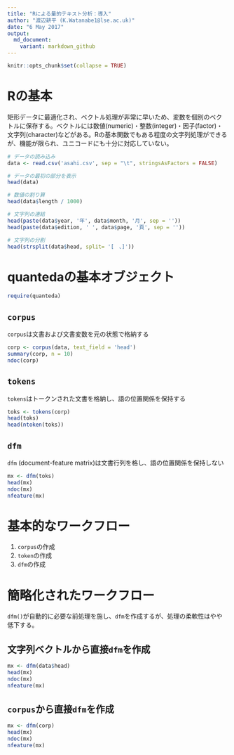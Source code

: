```yaml
---
title: "Rによる量的テキスト分析：導入"
author: "渡辺耕平 (K.Watanabe1@lse.ac.uk)"
date: "6 May 2017"
output:
  md_document:
    variant: markdown_github
---
```


```r
knitr::opts_chunk$set(collapse = TRUE)
```

# Rの基本
矩形データに最適化され、ベクトル処理が非常に早いため、変数を個別のベクトルに保存する。ベクトルには数値(numeric)・整数(integer)・因子(factor)・文字列(character)などがある。Rの基本関数でもある程度の文字列処理ができるが、機能が限られ、ユニコードにも十分に対応していない。

```r
# データの読み込み
data <- read.csv('asahi.csv', sep = "\t", stringsAsFactors = FALSE)

# データの最初の部分を表示
head(data)
```

```r

# 数値の割り算
head(data$length / 1000)

# 文字列の連結
head(paste(data$year, '年', data$month, '月', sep = ''))
head(paste(data$edition, ' ', data$page, '頁', sep = ''))

# 文字列の分割
head(strsplit(data$head, split= '[　、]'))

```


# quantedaの基本オブジェクト
```r
require(quanteda)
```

## `corpus`
`corpus`は文書および文書変数を元の状態で格納する
```r
corp <- corpus(data, text_field = 'head')
summary(corp, n = 10)
ndoc(corp)
```

## `tokens`
`tokens`はトークンされた文書を格納し、語の位置関係を保持する
```r
toks <- tokens(corp)
head(toks)
head(ntoken(toks))
```
## `dfm`
`dfm` (document-feature matrix)は文書行列を格し、語の位置関係を保持しない
```r
mx <- dfm(toks)
head(mx)
ndoc(mx)
nfeature(mx)
```

# 基本的なワークフロー

1. `corpus`の作成
2. `token`の作成
3. `dfm`の作成

# 簡略化されたワークフロー
`dfm()`が自動的に必要な前処理を施し、`dfm`を作成するが、処理の柔軟性はやや低下する。

## 文字列ベクトルから直接`dfm`を作成

```r
mx <- dfm(data$head)
head(mx)
ndoc(mx)
nfeature(mx)
```

## `corpus`から直接`dfm`を作成

```r
mx <- dfm(corp)
head(mx)
ndoc(mx)
nfeature(mx)
```

